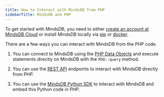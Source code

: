 ```yaml
---
title: How to Interact with MindsDB from PHP
sidebarTitle: MindsDB and PHP
---
```


To get started with MindsDB, you need to either [create an account at MindsDB Cloud](/setup/cloud) or install MindsDB locally via [pip](/setup/self-hosted/pip/source) or [docker](/setup/self-hosted/docker).

There are a few ways you can interact with MindsDB from the PHP code.

1. You can connect to MindsDB using the [PHP Data Objects](https://www.php.net/manual/en/book.pdo.php) and execute statements directly on MindsDB with the `PDO::query` method.

2. You can use the [REST API](/rest/overview) endpoints to interact with MindsDB directly from PHP.

3. You can use the [MindsDB Python SDK](/sdk_python/overview) to interact with MindsDB and embed this Python code in PHP.
